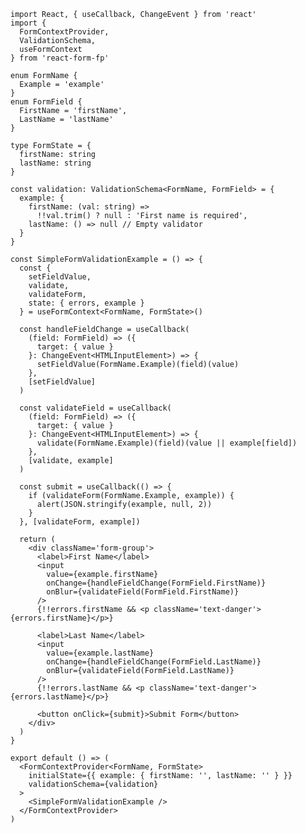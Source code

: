 ```tsx
import React, { useCallback, ChangeEvent } from 'react'
import {
  FormContextProvider,
  ValidationSchema,
  useFormContext
} from 'react-form-fp'

enum FormName {
  Example = 'example'
}
enum FormField {
  FirstName = 'firstName',
  LastName = 'lastName'
}

type FormState = {
  firstName: string
  lastName: string
}

const validation: ValidationSchema<FormName, FormField> = {
  example: {
    firstName: (val: string) =>
      !!val.trim() ? null : 'First name is required',
    lastName: () => null // Empty validator
  }
}

const SimpleFormValidationExample = () => {
  const {
    setFieldValue,
    validate,
    validateForm,
    state: { errors, example }
  } = useFormContext<FormName, FormState>()

  const handleFieldChange = useCallback(
    (field: FormField) => ({
      target: { value }
    }: ChangeEvent<HTMLInputElement>) => {
      setFieldValue(FormName.Example)(field)(value)
    },
    [setFieldValue]
  )

  const validateField = useCallback(
    (field: FormField) => ({
      target: { value }
    }: ChangeEvent<HTMLInputElement>) => {
      validate(FormName.Example)(field)(value || example[field])
    },
    [validate, example]
  )

  const submit = useCallback(() => {
    if (validateForm(FormName.Example, example)) {
      alert(JSON.stringify(example, null, 2))
    }
  }, [validateForm, example])

  return (
    <div className='form-group'>
      <label>First Name</label>
      <input
        value={example.firstName}
        onChange={handleFieldChange(FormField.FirstName)}
        onBlur={validateField(FormField.FirstName)}
      />
      {!!errors.firstName && <p className='text-danger'>{errors.firstName}</p>}

      <label>Last Name</label>
      <input
        value={example.lastName}
        onChange={handleFieldChange(FormField.LastName)}
        onBlur={validateField(FormField.LastName)}
      />
      {!!errors.lastName && <p className='text-danger'>{errors.lastName}</p>}

      <button onClick={submit}>Submit Form</button>
    </div>
  )
}

export default () => (
  <FormContextProvider<FormName, FormState>
    initialState={{ example: { firstName: '', lastName: '' } }}
    validationSchema={validation}
  >
    <SimpleFormValidationExample />
  </FormContextProvider>
)
```
